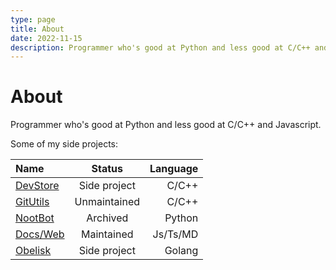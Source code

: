 ```yaml
---
type: page
title: About
date: 2022-11-15
description: Programmer who's good at Python and less good at C/C++ and Javascript.
---
```


# About

Programmer who's good at Python and less good at C/C++ and Javascript.

Some of my side projects:


| Name                                                    |Status             | Language |
| :---                                                    |   :---:           |   ---:   |
| [DevStore](https://github.com/abdulh4ni/DevStore)       | Side project      | C/C++    |
| [GitUtils](https://github.com/abdulh4ni/GitUtils)       | Unmaintained      | C/C++    |
| [NootBot](https://github.com/abdulh4ni/NootBot)         | Archived          | Python   |
| [Docs/Web](https://github.com/abdulh4ni/docs)           | Maintained        | Js/Ts/MD |
| [Obelisk](https://github.com/abdulh4ni/Obelisk-Manager) | Side project      | Golang   |
